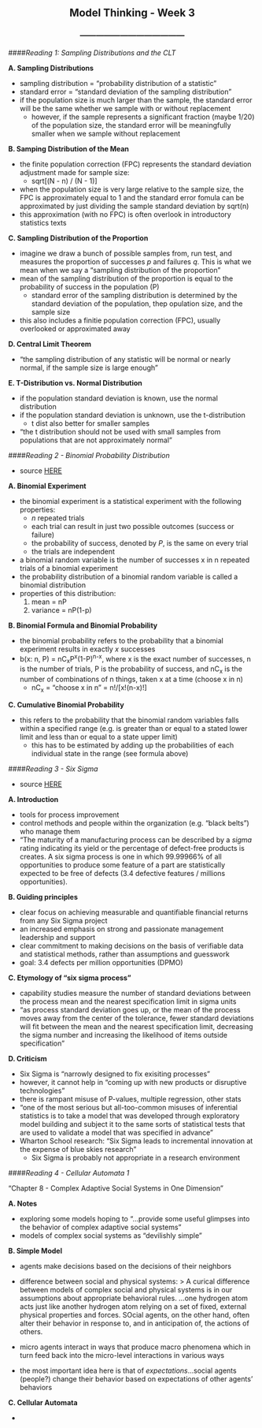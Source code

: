 <center> <h2>Model Thinking - Week 3</h2> </center>
<center> <h3>---------------------------------------</h3> </center>

####*Reading 1: Sampling Distributions and the CLT*

**A. Sampling Distributions**

- sampling distribution = "probability distribution of a statistic"
- standard error = "standard deviation of the sampling distribution"
- if the population size is much larger than the sample, the standard error will be the same whether we sample with or without replacement
    - however, if the sample represents a significant fraction (maybe 1/20) of the population size, the standard error will be meaningfully smaller when we sample without replacement

**B. Samping Distribution of the Mean**

- the finite population correction (FPC) represents the standard deviation adjustment made for sample size:
    - sqrt[(N - n) / (N - 1)]
- when the population size is very large relative to the sample size, the FPC is approximately equal to 1 and the standard error fomula can be approximated by just dividing the sample standard deviation by sqrt(n)
- this approximation (with no FPC) is often overlook in introductory statistics texts

**C. Sampling Distribution of the Proportion**

- imagine we draw a bunch of possible samples from, run test, and measures the proportion of successes *p* and failures *q*. This is what we mean when we say a "sampling distribution of the proportion"
- mean of the sampling distribution of the proportion is equal to the probability of success in the population (P)
    - standard error of the sampling distribution is determined by the standard deviation of the population, thep opulation size, and the sample size
- this also includes a finitie population correction (FPC), usually overlooked or approximated away

**D. Central Limit Theorem**

- "the sampling distribution of any statistic will be normal or nearly normal, if the sample size is large enough"

**E. T-Distribution vs. Normal Distribution**

- if the population standard deviation is known, use the normal distribution
- if the population standard deviation is unknown, use the t-distribution
    - t dist also better for smaller samples
- "the t distribution should not be used with small samples from populations that are not approximately normal"

####*Reading 2 - Binomial Probability Distribution*

- source [HERE](http://stattrek.com/probability-distributions/binomial.aspx)

**A. Binomial Experiment**

- the binomial experiment is a statistical experiment with the following properties:
    - *n* repeated trials
    - each trial can result in just two possible outcomes (success or failure)
    - the probability of success, denoted by *P*, is the same on every trial
    - the trials are independent
- a binomial random variable is the number of successes x in n repeated trials of a binomial experiment
- the probability distribution of a binomial random variable is called a binomial distribution
- properties of this distribution: 
    1. mean = nP
    2. variance = nP(1-p)
    
**B. Binomial Formula and Binomial Probability**

- the binomial probability refers to the probability that a binomial experiment results in exactly *x* successes
- b(x: n, P) = nC~x~P^x^(1-P)^n-x^, where x is the exact number of successes, n is the number of trials, P is the probability of success, and nC~x~ is the number of combinations of n things, taken x at a time (choose x in n)
    - nC~x~ = "choose x in n" = n!/[x!(n-x)!]

**C. Cumulative Binomial Probability**

- this refers to the probability that the binomial random variables falls within a specified range (e.g. is greater than or equal to a stated lower limit and less than or equal to a state upper limit)
    - this has to be estimated by adding up the probabilities of each individual state in the range (see formula above)

####*Reading 3 - Six Sigma*

- source [HERE](https://en.wikipedia.org/wiki/Six_Sigma)

**A. Introduction**

- tools for process improvement
- control methods and people within the organization (e.g. "black belts") who manage them
- "The maturity of a manufacturing process can be described by a *sigma* rating indicating its yield or the percentage of defect-free products is creates. A six sigma process is one in which 99.99966% of all opportunities to produce some feature of a part are statistically expected to be free of defects (3.4 defective features / millions opportunities). 

**B. Guiding principles**

- clear focus on achieving measurable and quantifiable financial returns from any Six Sigma project
- an increased emphasis on strong and passionate management leadership and support
- clear commitment to making decisions on the basis of verifiable data and statistical methods, rather than assumptions and guesswork
- goal: 3.4 defects per million opportunities (DPMO)

**C. Etymology of "six sigma process"**

- capability studies measure the number of standard deviations between the process mean and the nearest specification limit in sigma units
- "as process standard deviation goes up, or the mean of the process moves away from the center of the tolerance, fewer standard deviations will fit between the mean and the nearest specification limit, decreasing the sigma number and increasing the likelihood of items outside specification"

**D. Criticism**

- Six Sigma is "narrowly designed to fix exisiting processes"
- however, it cannot help in "coming up with new products or disruptive technologies"
- there is rampant misuse of P-values, multiple regression, other stats
- "one of the most serious but all-too-common misuses of inferential statistics is to take a model that was developed through exploratory model building and subject it to the same sorts of statistical tests that are used to validate a model that was specified in advance"
- Wharton School research: "Six Sigma leads to incremental innovation at the expense of blue skies research"
    - Six Sigma is probably not appropriate in a research environment

####*Reading 4 - Cellular Automata 1*

"Chapter 8 - Complex Adaptive Social Systems in One Dimension"

**A. Notes**

- exploring some models hoping to "...provide some useful glimpses into the behavior of complex adaptive social systems"
- models of complex social systems as "devilishly simple"

**B. Simple Model**

- agents make decisions based on the decisions of their neighbors
- difference between social and physical systems:
> A curical difference between models of complex social and physical systems is in our assumptions about appropriate behavioral rules. ...one hydrogen atom acts just like another hydrogen atom relying on a set of fixed, external physical properties and forces. SOcial agents, on the other hand, often alter their behavior in response to, and in anticipation of, the actions of others.

- micro agents interact in ways that produce macro phenomena which in turn feed back into the micro-level interactions in various ways
- the most important idea here is that of *expectations*...social agents (people?) change their behavior based on expectations of other agents' behaviors

**C. Cellular Automata**

- 